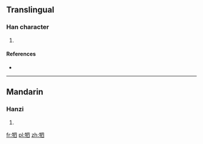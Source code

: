 ==Translingual==

===Han character===
{{Han char|rn=93|rad=牛|as=05|sn=9|four=|canj=竹手田金 (HQWC)}}

# {{defn|Han|sort=牛05}}

====References====
* {{Han ref|kx=0699.150|dkj=19972|dj=1112.070|hdz=31807.060|uh=726D|ud=29293}}

----

==Mandarin==

===Hanzi===
{{cmn-hanzi|pin=[[sì]] ([[si4]])|wg=ssu<sup>4</sup>}}

# {{defn|Mandarin|sort=牛05}}

[[fr:牭]]
[[pl:牭]]
[[zh:牭]]